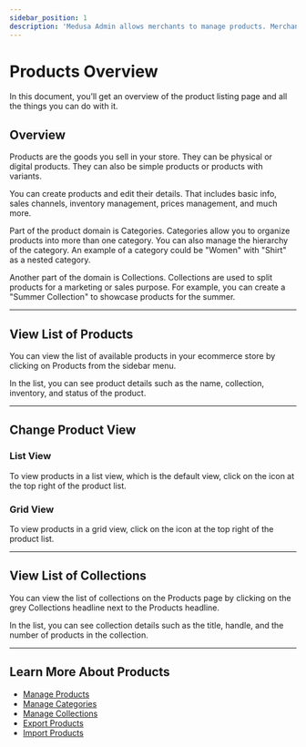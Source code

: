 ```yaml
---
sidebar_position: 1
description: 'Medusa Admin allows merchants to manage products. Merchants can view products and collections, edit them, and more.'
---
```



# Products Overview

In this document, you’ll get an overview of the product listing page and all the things you can do with it.

## Overview

Products are the goods you sell in your store. They can be physical or digital products. They can also be simple products or products with variants.

You can create products and edit their details. That includes basic info, sales channels, inventory management, prices management, and much more.

Part of the product domain is Categories. Categories allow you to organize products into more than one category. You can also manage the hierarchy of the category. An example of a category could be "Women" with "Shirt" as a nested category.

Another part of the domain is Collections. Collections are used to split products for a marketing or sales purpose. For example, you can create a "Summer Collection" to showcase products for the summer.

---

## View List of Products

You can view the list of available products in your ecommerce store by clicking on Products from the sidebar menu.

In the list, you can see product details such as the name, collection, inventory, and status of the product.

---

## Change Product View

### List View

To view products in a list view, which is the default view, click on the <UiIcon lightIcon="https://res.cloudinary.com/dza7lstvk/image/upload/v1667999530/Medusa%20Docs/UI%20Icons/A4kBy4n_da3gud.png" darkIcon="https://res.cloudinary.com/dza7lstvk/image/upload/v1667999544/Medusa%20Docs/UI%20Icons/y50COcH_dby5ol.png" alt="list" /> icon at the top right of the product list.

### Grid View

To view products in a grid view, click on the <UiIcon lightIcon="https://res.cloudinary.com/dza7lstvk/image/upload/v1667999559/Medusa%20Docs/UI%20Icons/HXMOOzK_mfmw9o.png" darkIcon="https://res.cloudinary.com/dza7lstvk/image/upload/v1667999573/Medusa%20Docs/UI%20Icons/fAHh3vz_etj57w.png" alt="grid" /> icon at the top right of the product list.

---

## View List of Collections

You can view the list of collections on the Products page by clicking on the grey Collections headline next to the Products headline.

In the list, you can see collection details such as the title, handle, and the number of products in the collection.

---

## Learn More About Products

- [Manage Products](./manage.mdx)
- [Manage Categories](./categories.mdx)
- [Manage Collections](./collections.mdx)
- [Export Products](./export.mdx)
- [Import Products](./import.mdx)